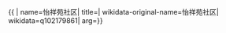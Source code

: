 {{ {{{1|PRC admin/showdata}}}|
name=怡祥苑社区|
title=|
wikidata-original-name=怡祥苑社区|
wikidata=q102179861|
arg={{{arg|}}}}}